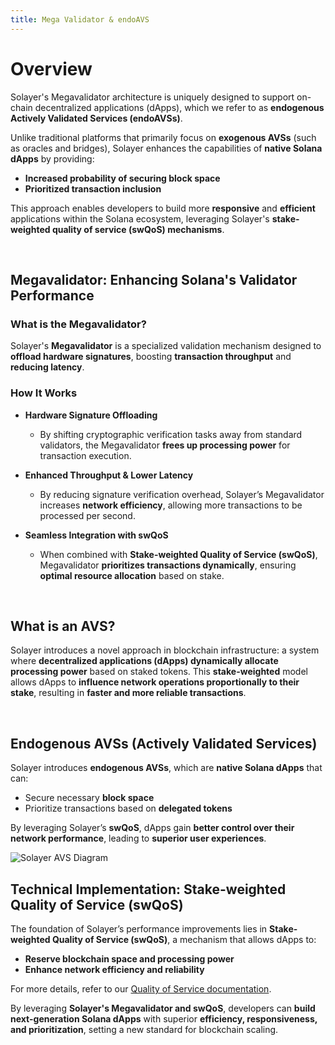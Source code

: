 ```yaml
---
title: Mega Validator & endoAVS
---
```


# Overview

Solayer's Megavalidator architecture is uniquely designed to support on-chain decentralized applications (dApps), which we refer to as **endogenous Actively Validated Services (endoAVSs)**.

Unlike traditional platforms that primarily focus on **exogenous AVSs** (such as oracles and bridges), Solayer enhances the capabilities of **native Solana dApps** by providing:

- **Increased probability of securing block space**
- **Prioritized transaction inclusion**

This approach enables developers to build more **responsive** and **efficient** applications within the Solana ecosystem, leveraging Solayer's **stake-weighted quality of service (swQoS) mechanisms**.

<br />

## Megavalidator: Enhancing Solana's Validator Performance

### What is the Megavalidator?

Solayer's **Megavalidator** is a specialized validation mechanism designed to **offload hardware signatures**, boosting **transaction throughput** and **reducing latency**.

### How It Works

- **Hardware Signature Offloading**  
   - By shifting cryptographic verification tasks away from standard validators, the Megavalidator **frees up processing power** for transaction execution.
   
- **Enhanced Throughput & Lower Latency**  
   - By reducing signature verification overhead, Solayer’s Megavalidator increases **network efficiency**, allowing more transactions to be processed per second.

- **Seamless Integration with swQoS**  
   - When combined with **Stake-weighted Quality of Service (swQoS)**, Megavalidator **prioritizes transactions dynamically**, ensuring **optimal resource allocation** based on stake.

<br />

## What is an AVS?

Solayer introduces a novel approach in blockchain infrastructure: a system where **decentralized applications (dApps) dynamically allocate processing power** based on staked tokens. This **stake-weighted** model allows dApps to **influence network operations proportionally to their stake**, resulting in **faster and more reliable transactions**.

<br />

## Endogenous AVSs (Actively Validated Services)

Solayer introduces **endogenous AVSs**, which are **native Solana dApps** that can:

- Secure necessary **block space**
- Prioritize transactions based on **delegated tokens**

By leveraging Solayer’s **swQoS**, dApps gain **better control over their network performance**, leading to **superior user experiences**.

<Frame>
<img src="https://2113331469-files.gitbook.io/~/files/v0/b/gitbook-x-prod.appspot.com/o/spaces%2FzYM0pEemeu6F3UKGPAZE%2Fuploads%2FczazvZoJtQyAu7DjLsLl%2Fimage.png?alt=media&token=9061ac33-debd-47b9-901e-8fde433313bc" alt="Solayer AVS Diagram" />
</Frame>

<br />

## Technical Implementation: Stake-weighted Quality of Service (swQoS)

The foundation of Solayer’s performance improvements lies in **Stake-weighted Quality of Service (swQoS)**, a mechanism that allows dApps to:

- **Reserve blockchain space and processing power**
- **Enhance network efficiency and reliability**

For more details, refer to our [Quality of Service documentation](Flagship_Product/Mega_Validator/Transaction_Acceleration/swQoS).

By leveraging **Solayer's Megavalidator and swQoS**, developers can **build next-generation Solana dApps** with superior **efficiency, responsiveness, and prioritization**, setting a new standard for blockchain scaling.
